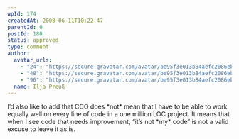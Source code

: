 ```yaml
---
wpId: 174
createdAt: 2008-06-11T10:22:47
parentId: 0
postId: 180
status: approved
type: comment
author:
  avatar_urls:
    - "24": "https://secure.gravatar.com/avatar/be95f3e013b84aefc2086ebe2addaa4d?s=24&d=mm&r=g"
    - "48": "https://secure.gravatar.com/avatar/be95f3e013b84aefc2086ebe2addaa4d?s=48&d=mm&r=g"
    - "96": "https://secure.gravatar.com/avatar/be95f3e013b84aefc2086ebe2addaa4d?s=96&d=mm&r=g"
  name: Ilja Preuß
---
```


I’d also like to add that CCO does \*not\* mean that I have to be able to work equally well on every line of code in a one million LOC project. It means that when I see code that needs improvement, “it’s not \*my\* code” is not a valid excuse to leave it as is.